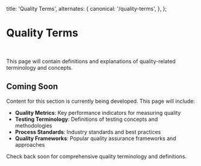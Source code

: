   title: 'Quality Terms',
  alternates: {
    canonical: '/quality-terms',
  },
};

<h1 className="text-4xl md:text-5xl mb-2 font-medium">Quality Terms</h1>

<br />

This page will contain definitions and explanations of quality-related terminology and concepts.

## Coming Soon

Content for this section is currently being developed. This page will include:

- **Quality Metrics**: Key performance indicators for measuring quality
- **Testing Terminology**: Definitions of testing concepts and methodologies  
- **Process Standards**: Industry standards and best practices
- **Quality Frameworks**: Popular quality assurance frameworks and approaches

Check back soon for comprehensive quality terminology and definitions.

